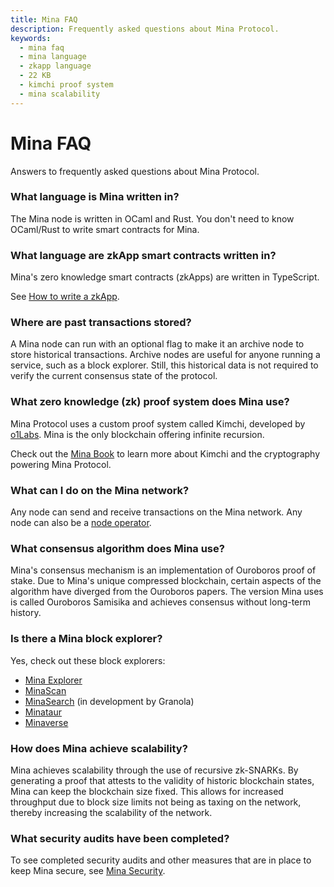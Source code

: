 ```yaml
---
title: Mina FAQ
description: Frequently asked questions about Mina Protocol.
keywords:
  - mina faq
  - mina language
  - zkapp language
  - 22 KB
  - kimchi proof system
  - mina scalability
---
```


# Mina FAQ

Answers to frequently asked questions about Mina Protocol.

### What language is Mina written in?

The Mina node is written in OCaml and Rust. You don't need to know OCaml/Rust to write smart contracts for Mina.

### What language are zkApp smart contracts written in?

Mina's zero knowledge smart contracts (zkApps) are written in TypeScript.

See [How to write a zkApp](/zkapps/how-to-write-a-zkapp).

### Where are past transactions stored?

A Mina node can run with an optional flag to make it an archive node to store historical transactions. Archive nodes are useful for anyone running a service, such as a block explorer. Still, this historical data is not required to verify the current consensus state of the protocol.

### What zero knowledge (zk) proof system does Mina use?

Mina Protocol uses a custom proof system called Kimchi,  developed by [o1Labs](https://o1labs.org/). Mina is the only blockchain offering infinite recursion.

Check out the [Mina Book](https://o1-labs.github.io/proof-systems/plonk/overview.html) to learn more about Kimchi and the cryptography powering Mina Protocol.

### What can I do on the Mina network?

Any node can send and receive transactions on the Mina network. Any node can also be a [node operator](/node-operators).

### What consensus algorithm does Mina use?

Mina's consensus mechanism is an implementation of Ouroboros proof of stake. Due to Mina's unique compressed blockchain, certain aspects of the algorithm have diverged from the Ouroboros papers. The version Mina uses is called Ouroboros Samisika and achieves consensus without long-term history.

### Is there a Mina block explorer?

Yes, check out these block explorers:

- [Mina Explorer](https://minaexplorer.com/)
- [MinaScan](https://minascan.io/)
- [MinaSearch](https://minasearch.com/) (in development by Granola)
- [Minataur](https://minataur.net/)
- [Minaverse](https://minaverse.xyz/)

### How does Mina achieve scalability?

Mina achieves scalability through the use of recursive zk-SNARKs. By generating a proof that attests to the validity of historic blockchain states, Mina can keep the blockchain size fixed. This allows for increased throughput due to block size limits not being as taxing on the network, thereby increasing the scalability of the network.

### What security audits have been completed?

To see completed security audits and other measures that are in place to keep Mina secure, see [Mina Security](/about-mina/security).
